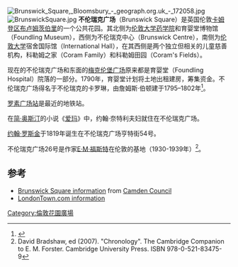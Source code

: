 {{coord|51|31|27|N|0|7|21|W|type:landmark|display=title}}
[[File:Brunswick_Square,_Bloomsbury_-_geograph.org.uk_-_172058.jpg|thumb]]
[[File:BrunswickSquare.jpg|thumb]]
'''不伦瑞克广场'''（Brunswick Square）是英国伦敦[[卡姆登区|卡姆登区]][[布卢姆茨伯里|布卢姆茨伯里]]的一个公共花园。其北侧为[[伦敦大学药学院|伦敦大学药学院]]和育婴堂博物馆（Foundling Museum），西侧为不伦瑞克中心（Brunswick Centre），南侧为[[伦敦大学|伦敦大学]]宿舍国际馆（International Hall），在其西侧是两个独立但相关的儿童慈善机构，科勒姆之家（Coram Family）和科勒姆田园（Coram's Fields）。

现在的不伦瑞克广场和东面的[[梅克伦堡广场|梅克伦堡广场]]原来都是育婴堂（Foundling Hospital）院落的一部分。1790年，育婴堂计划将土地出租建房，筹集资金。不伦瑞克广场得名于不伦瑞克的卡罗琳，由詹姆斯·伯顿建于1795–1802年<ref>{{Cite web |url=http://www.ucl.ac.uk/bloomsbury-project/streets/brunswick_square.htm |title=UCL Bloomsbury Project: Brunswick Square |accessdate=2016-04-21 |archive-date=2020-09-17 |archive-url=https://web.archive.org/web/20200917050804/https://www.ucl.ac.uk/bloomsbury-project/streets/brunswick_square.htm |dead-url=no }}</ref>。

[[罗素广场站|罗素广场站]]是最近的地铁站。

在[[简·奥斯汀|简·奥斯汀]]的小说《[[爱玛|爱玛]]》中，约翰·奈特利夫妇就住在不伦瑞克广场。

[[约翰·罗斯金|约翰·罗斯金]]于1819年诞生在不伦瑞克广场亨特街54号。

不伦瑞克广场26号是作家[[E·M·福斯特|E·M·福斯特]]在伦敦的基地（1930-1939年）<ref>David Bradshaw, ed (2007). "Chronology". The Cambridge Companion to E. M. Forster. Cambridge University Press. ISBN 978-0-521-83475-9</ref>。

==参考==
{{Reflist}}
* [https://web.archive.org/web/20071007133158/http://www.camden.gov.uk/ccm/content/leisure/outdoor-camden/parks/great-parks-in-camden.en?page=3 Brunswick Square information] from [[Camden_London_Borough_Council|Camden Council]]
* [http://www.londontown.com/LondonStreets/brunswick_square_5cb.html LondonTown.com information]{{Wayback|url=http://www.londontown.com/LondonStreets/brunswick_square_5cb.html |date=20200917065025 }}

[[Category:倫敦花園廣場|Category:倫敦花園廣場]]